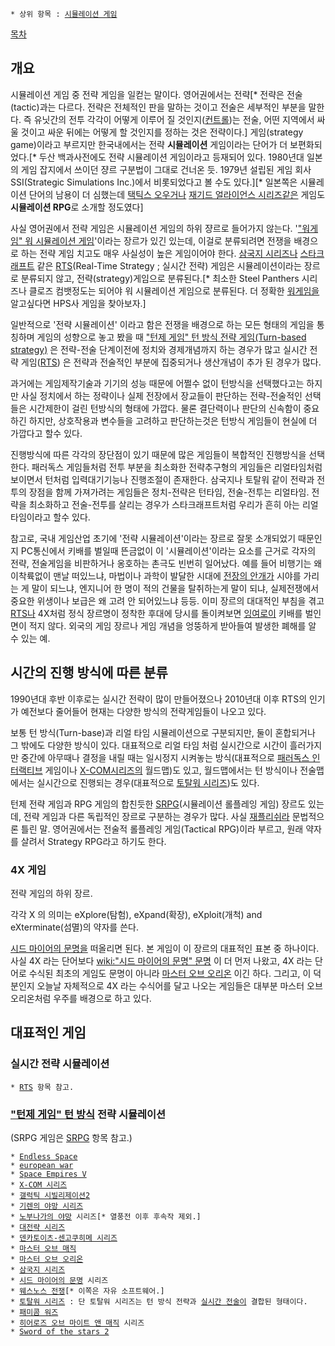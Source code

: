  * 상위 항목 : [[시뮬레이션 게임]]
[[목차]]
== 개요 ==
시뮬레이션 게임 중 전략 게임을 일컫는 말이다. 영어권에서는 전략[* 전략은 전술(tactic)과는 다르다. 전략은 전체적인 판을 말하는 것이고 전술은 세부적인 부분을 말한다. 즉 유닛간의 전투 각각이 어떻게 이루어 질 것인지([[컨트롤]])는 전술, 어떤 지역에서 싸울 것이고 싸운 뒤에는 어떻게 할 것인지를 정하는 것은 전략이다.] 게임(strategy game)이라고 부르지만 한국내에서는 전략 '''시뮬레이션''' 게임이라는 단어가 더 보편화되었다.[* 두산 백과사전에도 전략 시뮬레이션 게임이라고 등재되어 있다. 1980년대 일본의 게임 잡지에서 쓰이던 쟝르 구분법이 그대로 건너온 듯. 1979년 설립된 게임 회사 SSI(Strategic Simulations Inc.)에서 비롯되었다고 볼 수도 있다.][* 일본쪽은 시뮬레이션 단어의 남용이 더 심했는데 [[택틱스 오우거]]나 [[재기드 얼라이언스 시리즈]]같은 게임도 '''시뮬레이션 RPG'''로 소개할 정도였다]

사실 영어권에서 전략 게임은 시뮬레이션 게임의 하위 쟝르로 들어가지 않는다. '[["워게임" 워 시뮬레이션 게임]]'이라는 장르가 있긴 있는데, 이걸로 분류되려면 전쟁을 배경으로 하는 전략 게임 치고도 매우 사실성이 높은 게임이어야 한다. [[삼국지 시리즈]]나 [[스타크래프트]] 같은 [[RTS]](Real-Time Strategy ; 실시간 전략) 게임은 시뮬레이션이라는 장르로 분류되지 않고, 전략(strategy)게임으로 분류된다.[* 최소한 Steel Panthers 시리즈나 클로즈 컴뱃정도는 되어야 워 시뮬레이션 게임으로 분류된다. 더 정확한 [[워게임]]을 알고싶다면 HPS사 게임을 찾아보자.] 

일반적으로 '전략 시뮬레이션' 이라고 함은 전쟁을 배경으로 하는 모든 형태의 게임을 통칭하며 게임의 성향으로 놓고 봤을 때 [["턴제 게임" 턴 방식 전략 게임(Turn-based strategy)]] 은 전략-전술 단계이전에 정치와 경제개념까지 하는 경우가 많고 실시간 전략 게임([[RTS]]) 은 전략과 전술적인 부분에 집중되거나 생산개념이 추가 된 경우가 많다. 

과거에는 게임제작기술과 기기의 성능 때문에 어쩔수 없이 턴방식을 선택했다고는 하지만 사실 정치에서 하는 정략이나 실제 전장에서 장교들이 판단하는 전략-전술적인 선택들은 시간제한이 걸린 턴방식의 형태에 가깝다. 물론 결단력이나 판단의 신속함이 중요하긴 하지만, 상호작용과 변수들을 고려하고 판단하는것은 턴방식 게임들이 현실에 더 가깝다고 할수 있다.

진행방식에 따른 각각의 장단점이 있기 때문에 많은 게임들이 복합적인 진행방식을 선택한다. 패러독스 게임들처럼 전투 부분을 최소화한 전략추구형의 게임들은 리얼타임처럼 보이면서 턴처럼 입력대기기능나 진행조절이 존재한다. 삼국지나 토탈워 같이 전략과 전투의 장점을 함께 가져가려는 게임들은 정치-전략은 턴타임, 전술-전투는 리얼타임. 전략을 최소화하고 전술-전투를 살리는 경우가 스타크래프트처럼 우리가 흔히 아는 리얼타임이라고 할수 있다.

참고로, 국내 게임산업 초기에 '전략 시뮬레이션'이라는 장르로 잘못 소개되었기 때문인지 PC통신에서 키배를 벌일때 뜬금없이 이 '시뮬레이션'이라는 요소를 근거로 각자의 전략, 전술게임을 비판하거나 옹호하는 촌극도 빈번히 일어났다. 예를 들어 비행기는 왜 이착륙없이 맨날 떠있느냐, 마법이나 과학이 발달한 시대에 [[전장의 안개]]가 시야를 가리는 게 말이 되느냐, 엔지니어 한 명이 적의 건물을 탈취하는게 말이 되냐, 실제전쟁에서 중요한 위생이나 보급은 왜 고려 안 되어있느냐 등등.
이미 장르의 대대적인 부침을 겪고 [[RTS]]나 4X처럼 정식 장르명이 정착한 후대에 당시를 돌이켜보면 [[잉여]]로이 키배를 벌인 면이 적지 않다. 외국의 게임 장르나 게임 개념을 엉뚱하게 받아들여 발생한 폐해를 알 수 있는 예. 


== 시간의 진행 방식에 따른 분류 ==

1990년대 후반 이후로는 실시간 전략이 많이 만들어졌으나 2010년대 이후 RTS의 인기가 예전보다 줄어들어 현재는 다양한 방식의 전략게임들이 나오고 있다.

보통 턴 방식(Turn-base)과 리얼 타임 시뮬레이션으로 구분되지만, 둘이 혼합되거나 그 밖에도 다양한 방식이 있다. 대표적으로 리얼 타임 처럼 실시간으로 시간이 흘러가지만 중간에 아무때나 결정을 내릴 때는 일시정지 시켜놓는 방식(대표적으로 [[패러독스 인터랙티브]] 게임이나 [[X-COM]]시리즈의 월드맵)도 있고, 월드맵에서는 턴 방식이나 전술맵에서는 실시간으로 진행되는 경우(대표적으로 [[토탈워 시리즈]])도 있다.

턴제 전략 게임과 RPG 게임의 합친듯한 [[SRPG]](시뮬레이션 롤플레잉 게임) 장르도 있는데, 전략 게임과 다른 독립적인 장르로 구분하는 경우가 많다. 사실 [[재플리쉬]]라 문법적으론 틀린 말. 영어권에서는 전술적 롤플레잉 게임(Tactical RPG)이라 부르고, 원래 약자를 살려서 Strategy RPG라고 하기도 한다.

=== 4X 게임 ===
전략 게임의 하위 장르.

각각 X 의 의미는 eXplore(탐험), eXpand(확장), eXploit(개척) and eXterminate(섬멸)의 약자를 쓴다.

[[시드 마이어의 문명]]을 떠올리면 된다. 본 게임이 이 장르의 대표적인 표본 중 하나이다. 사실 4X 라는 단어보다 [[wiki:"시드 마이어의 문명" 문명]] 이 더 먼저 나왔고, 4X 라는 단어로 수식된 최초의 게임도 문명이 아니라 [[마스터 오브 오리온]] 이긴 하다. 그리고, 이 덕분인지 오늘날 자체적으로 4X 라는 수식어를 달고 나오는 게임들은 대부분 마스터 오브 오리온처럼 우주를 배경으로 하고 있다. 

== 대표적인 게임 ==
=== 실시간 전략 시뮬레이션 ===
 * [[RTS]] 항목 참고.

=== [["턴제 게임" 턴 방식]] 전략 시뮬레이션 ===
(SRPG 게임은 [[SRPG]] 항목 참고.)

 * [[Endless Space]]
 * [[european war]]
 * [[Space Empires V]]
 * [[X-COM 시리즈]]
 * [[갤럭틱 시빌리제이션2]]
 * [[기렌의 야망 시리즈]]
 * [[노부나가의 야망]] 시리즈[* 열풍전 이후 후속작 제외.]
 * [[대전략 시리즈]]
 * [[덴카토이츠-센고쿠히메 시리즈]]
 * [[마스터 오브 매직]] 
 * [[마스터 오브 오리온]]
 * [[삼국지 시리즈]]
 * [[시드 마이어의 문명]] 시리즈
 * [[웨스노스 전쟁]][* 이쪽은 자유 소프트웨어.]
 * [[토탈워 시리즈]] : 단 토탈워 시리즈는 턴 방식 전략과 [[실시간 전술]]이 결합된 형태이다.
 * [[패미콤 워즈]]
 * [[히어로즈 오브 마이트 앤 매직]] 시리즈
 * [[Sword of the stars 2]]

